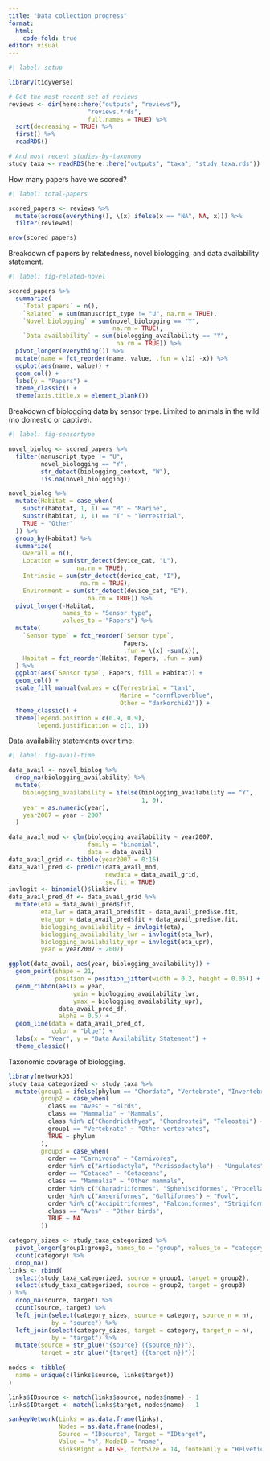```yaml
---
title: "Data collection progress"
format: 
  html:
    code-fold: true
editor: visual
---
```


```r
#| label: setup

library(tidyverse)

# Get the most recent set of reviews
reviews <- dir(here::here("outputs", "reviews"), 
                      "reviews.*rds", 
                      full.names = TRUE) %>%
  sort(decreasing = TRUE) %>%
  first() %>%
  readRDS()

# And most recent studies-by-taxonomy
study_taxa <- readRDS(here::here("outputs", "taxa", "study_taxa.rds"))

```

How many papers have we scored?

```r
#| label: total-papers

scored_papers <- reviews %>% 
  mutate(across(everything(), \(x) ifelse(x == "NA", NA, x))) %>% 
  filter(reviewed)

nrow(scored_papers)

```

Breakdown of papers by relatedness, novel biologging, and data availability statement.

```r
#| label: fig-related-novel

scored_papers %>% 
  summarize(
    `Total papers` = n(),
    `Related` = sum(manuscript_type != "U", na.rm = TRUE),
    `Novel biologging` = sum(novel_biologging == "Y",
                             na.rm = TRUE),
    `Data availability` = sum(biologging_availability == "Y",
                              na.rm = TRUE)) %>% 
  pivot_longer(everything()) %>% 
  mutate(name = fct_reorder(name, value, .fun = \(x) -x)) %>% 
  ggplot(aes(name, value)) +
  geom_col() +
  labs(y = "Papers") +
  theme_classic() +
  theme(axis.title.x = element_blank())
```

Breakdown of biologging data by sensor type. Limited to animals in the wild (no domestic or captive).

```r
#| label: fig-sensortype

novel_biolog <- scored_papers %>% 
  filter(manuscript_type != "U",
         novel_biologging == "Y",
         str_detect(biologging_context, "W"),
         !is.na(novel_biologging)) 

novel_biolog %>% 
  mutate(Habitat = case_when(
    substr(habitat, 1, 1) == "M" ~ "Marine",
    substr(habitat, 1, 1) == "T" ~ "Terrestrial",
    TRUE ~ "Other"
  )) %>% 
  group_by(Habitat) %>% 
  summarize(
    Overall = n(),
    Location = sum(str_detect(device_cat, "L"),
                   na.rm = TRUE),
    Intrinsic = sum(str_detect(device_cat, "I"), 
                    na.rm = TRUE),
    Environment = sum(str_detect(device_cat, "E"), 
                      na.rm = TRUE)) %>% 
  pivot_longer(-Habitat, 
               names_to = "Sensor type", 
               values_to = "Papers") %>% 
  mutate(
    `Sensor type` = fct_reorder(`Sensor type`, 
                                Papers, 
                                .fun = \(x) -sum(x)),
    Habitat = fct_reorder(Habitat, Papers, .fun = sum)
  ) %>% 
  ggplot(aes(`Sensor type`, Papers, fill = Habitat)) +
  geom_col() +
  scale_fill_manual(values = c(Terrestrial = "tan1",
                               Marine = "cornflowerblue",
                               Other = "darkorchid2")) +
  theme_classic() +
  theme(legend.position = c(0.9, 0.9),
        legend.justification = c(1, 1))

```

Data availability statements over time.

```r
#| label: fig-avail-time

data_avail <- novel_biolog %>% 
  drop_na(biologging_availability) %>% 
  mutate(
    biologging_availability = ifelse(biologging_availability == "Y",
                                     1, 0),
    year = as.numeric(year),
    year2007 = year - 2007
  )

data_avail_mod <- glm(biologging_availability ~ year2007,
                      family = "binomial",
                      data = data_avail)
data_avail_grid <- tibble(year2007 = 0:16)
data_avail_pred <- predict(data_avail_mod,
                           newdata = data_avail_grid,
                           se.fit = TRUE)
invlogit <- binomial()$linkinv
data_avail_pred_df <- data_avail_grid %>% 
  mutate(eta = data_avail_pred$fit,
         eta_lwr = data_avail_pred$fit - data_avail_pred$se.fit,
         eta_upr = data_avail_pred$fit + data_avail_pred$se.fit,
         biologging_availability = invlogit(eta),
         biologging_availability_lwr = invlogit(eta_lwr),
         biologging_availability_upr = invlogit(eta_upr),
         year = year2007 + 2007)

ggplot(data_avail, aes(year, biologging_availability)) +
  geom_point(shape = 21, 
             position = position_jitter(width = 0.2, height = 0.05)) +
  geom_ribbon(aes(x = year,
                  ymin = biologging_availability_lwr,
                  ymax = biologging_availability_upr),
              data_avail_pred_df,
              alpha = 0.5) +
  geom_line(data = data_avail_pred_df,
            color = "blue") +
  labs(x = "Year", y = "Data Availability Statement") +
  theme_classic()

```

Taxonomic coverage of biologging.

```r
library(networkD3)
study_taxa_categorized <- study_taxa %>% 
  mutate(group1 = ifelse(phylum == "Chordata", "Vertebrate", "Invertebrate"),
         group2 = case_when(
           class == "Aves" ~ "Birds",
           class == "Mammalia" ~ "Mammals",
           class %in% c("Chondrichthyes", "Chondrostei", "Teleostei") ~ "Fish",
           group1 == "Vertebrate" ~ "Other vertebrates",
           TRUE ~ phylum
         ),
         group3 = case_when(
           order == "Carnivora" ~ "Carnivores",
           order %in% c("Artiodactyla", "Perissodactyla") ~ "Ungulates",
           order == "Cetacea" ~ "Cetaceans",
           class == "Mammalia" ~ "Other mammals",
           order %in% c("Charadriiformes", "Sphenisciformes", "Procellariiformes", "Suliformes", "Pelecaniformes") ~ "Seabirds",
           order %in% c("Anseriformes", "Galliformes") ~ "Fowl",
           order %in% c("Accipitriformes", "Falconiformes", "Strigiformes") ~ "Raptors",
           class == "Aves" ~ "Other birds",
           TRUE ~ NA
         ))

category_sizes <- study_taxa_categorized %>% 
  pivot_longer(group1:group3, names_to = "group", values_to = "category") %>% 
  count(category) %>% 
  drop_na()
links <- rbind(
  select(study_taxa_categorized, source = group1, target = group2),
  select(study_taxa_categorized, source = group2, target = group3)
) %>% 
  drop_na(source, target) %>% 
  count(source, target) %>% 
  left_join(select(category_sizes, source = category, source_n = n), 
            by = "source") %>% 
  left_join(select(category_sizes, target = category, target_n = n), 
            by = "target") %>%
  mutate(source = str_glue("{source} ({source_n})"),
         target = str_glue("{target} ({target_n})"))
  
nodes <- tibble(
  name = unique(c(links$source, links$target))
)

links$IDsource <- match(links$source, nodes$name) - 1
links$IDtarget <- match(links$target, nodes$name) - 1

sankeyNetwork(Links = as.data.frame(links), 
              Nodes = as.data.frame(nodes),
              Source = "IDsource", Target = "IDtarget",
              Value = "n", NodeID = "name", 
              sinksRight = FALSE, fontSize = 14, fontFamily = "Helvetica")

```
